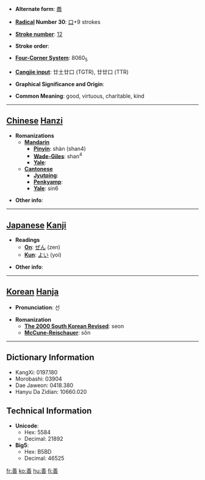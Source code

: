 * '''Alternate form''': [[譱]]

* '''[[Wiktionary:Chinese radical index| Radical]] Number 30''': [[Wiktionary:Chinese radical index 口|口]]+9 strokes

* '''[[Wiktionary:Chinese total strokes index|Stroke number]]''': [[Wiktionary:Chinese total strokes index 12|12]]

* '''Stroke order''': 

* '''[[Wiktionary:Chinese four corner index|Four-Corner System]]''': 8060<sub>5</sub>

* '''[[Wiktionary:Chinese Cangjie index|Cangjie input]]''': 廿土廿口 (TGTR), 廿廿口 (TTR)

* '''Graphical Significance and Origin''': 

* '''Common Meaning''': good, virtuous, charitable, kind

----

== [[Chinese]] [[Hanzi]] ==

* '''Romanizations'''
** '''[[Mandarin]]'''
*** '''[[Pinyin]]''': shàn (shan4)
*** '''[[Wade-Giles]]''': shan<sup>4</sup>
*** '''[[Yale]]''': 
** '''[[Cantonese]]'''
*** '''[[Jyutping]]''':
*** '''[[Penkyamp]]''': 
*** '''[[Yale]]''': sin6

* '''Other info''': 

----

== [[Japanese]] [[Kanji]] ==

* '''Readings'''
** '''[[On]]''': [[ぜん]] (zen)
** '''[[Kun]]''': [[よい]] (yoi)

* '''Other info''':  

----

== [[Korean]] [[Hanja]] ==

* '''Pronunciation''': 선

* '''Romanization'''
** '''[[The 2000 South Korean Revised Romanization|The 2000 South Korean Revised]]''': seon
** '''[[McCune-Reischauer]]''': sŏn

----

== Dictionary Information ==

* KangXi: 0197.180
* Morobashi: 03904
* Dae Jaweon: 0418.380
* Hanyu Da Zidian: 10660.020

== Technical Information ==

* '''Unicode''':
** Hex: 5584
** Decimal: 21892
* '''Big5''':
** Hex: B5BD
** Decimal: 46525

[[fr:善]]
[[ko:善]]
[[hu:善]]
[[fi:善]]